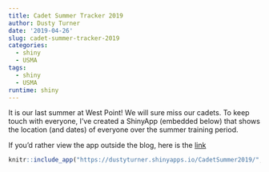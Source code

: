 ```yaml
---
title: Cadet Summer Tracker 2019
author: Dusty Turner
date: '2019-04-26'
slug: cadet-summer-tracker-2019
categories:
  - shiny
  - USMA
tags:
  - shiny
  - USMA
runtime: shiny
---
```


It is our last summer at West Point!  We will sure miss our cadets.  To keep touch with everyone, I've created a ShinyApp (embedded below) that shows the location (and dates) of everyone over the summer training period.

If you'd rather view the app outside the blog, here is the [link](https://dustyturner.shinyapps.io/CadetSummer2019/)

<center>
```r
knitr::include_app("https://dustyturner.shinyapps.io/CadetSummer2019/", height = "1000px")
```
</center>